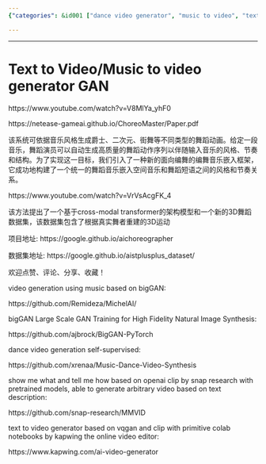 ```yaml
---
{"categories": &id001 ["dance video generator", "music to video", "text to video", "video generation"], "category": "Generative Adversarial Networks (GAN)", "date": "2022-05-31 12:47:47", "description": "Researchers have developed a Text-to-Video/Music-to-Video generator GAN that creates dance animations based on music genres. This novel approach utilizes a choreography-oriented embedding framework and cross-modal transformers to build a 3D dance dataset, allowing for the generation of unique dance animations synchronized with specific musical styles.", "tags": *id001, "title": "Music To Video Generator Gan"}

---
```


------

# Text to Video/Music to video generator GAN

https://www.youtube.com/watch?v=V8MlYa_yhF0

https://netease-gameai.github.io/ChoreoMaster/Paper.pdf

该系统可依据音乐风格生成爵士、二次元、街舞等不同类型的舞蹈动画。给定一段音乐，舞蹈演员可以自动生成高质量的舞蹈动作序列以伴随输入音乐的风格、节奏和结构。为了实现这一目标，我们引入了一种新的面向编舞的编舞音乐嵌入框架，它成功地构建了一个统一的舞蹈音乐嵌入空间音乐和舞蹈短语之间的风格和节奏关系。

https://www.youtube.com/watch?v=VrVsAcgFK_4

该方法提出了一个基于cross-modal transformer的架构模型和一个新的3D舞蹈数据集，该数据集包含了根据真实舞者重建的3D运动

项目地址: https://google.github.io/aichoreographer

数据集地址: https://google.github.io/aistplusplus_dataset/

欢迎点赞、评论、分享、收藏！

video generation using music based on bigGAN:

https://github.com/Remideza/MichelAI/

bigGAN Large Scale GAN Training for High Fidelity Natural Image Synthesis:

https://github.com/ajbrock/BigGAN-PyTorch

dance video generation self-supervised:

https://github.com/xrenaa/Music-Dance-Video-Synthesis

show me what and tell me how based on openai clip by snap research with pretrained models, able to generate arbitrary video based on text description:

https://github.com/snap-research/MMVID

text to video generator based on vqgan and clip with primitive colab notebooks by kapwing the online video editor:

https://www.kapwing.com/ai-video-generator

